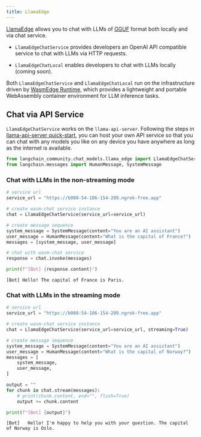 ```yaml
---
title: LlamaEdge
---
```


[LlamaEdge](https://github.com/second-state/LlamaEdge) allows you to chat with LLMs of [GGUF](https://github.com/ggerganov/llama.cpp/blob/master/gguf-py/README.md) format both locally and via chat service.

- `LlamaEdgeChatService` provides developers an OpenAI API compatible service to chat with LLMs via HTTP requests.

- `LlamaEdgeChatLocal` enables developers to chat with LLMs locally (coming soon).

Both `LlamaEdgeChatService` and `LlamaEdgeChatLocal` run on the infrastructure driven by [WasmEdge Runtime](https://wasmedge.org/), which provides a lightweight and portable WebAssembly container environment for LLM inference tasks.

## Chat via API Service

`LlamaEdgeChatService` works on the `llama-api-server`. Following the steps in [llama-api-server quick-start](https://github.com/second-state/llama-utils/tree/main/api-server#readme), you can host your own API service so that you can chat with any models you like on any device you have anywhere as long as the internet is available.

```python
from langchain_community.chat_models.llama_edge import LlamaEdgeChatService
from langchain.messages import HumanMessage, SystemMessage
```

### Chat with LLMs in the non-streaming mode

```python
# service url
service_url = "https://b008-54-186-154-209.ngrok-free.app"

# create wasm-chat service instance
chat = LlamaEdgeChatService(service_url=service_url)

# create message sequence
system_message = SystemMessage(content="You are an AI assistant")
user_message = HumanMessage(content="What is the capital of France?")
messages = [system_message, user_message]

# chat with wasm-chat service
response = chat.invoke(messages)

print(f"[Bot] {response.content}")
```

```output
[Bot] Hello! The capital of France is Paris.
```

### Chat with LLMs in the streaming mode

```python
# service url
service_url = "https://b008-54-186-154-209.ngrok-free.app"

# create wasm-chat service instance
chat = LlamaEdgeChatService(service_url=service_url, streaming=True)

# create message sequence
system_message = SystemMessage(content="You are an AI assistant")
user_message = HumanMessage(content="What is the capital of Norway?")
messages = [
    system_message,
    user_message,
]

output = ""
for chunk in chat.stream(messages):
    # print(chunk.content, end="", flush=True)
    output += chunk.content

print(f"[Bot] {output}")
```

```output
[Bot]   Hello! I'm happy to help you with your question. The capital of Norway is Oslo.
```
